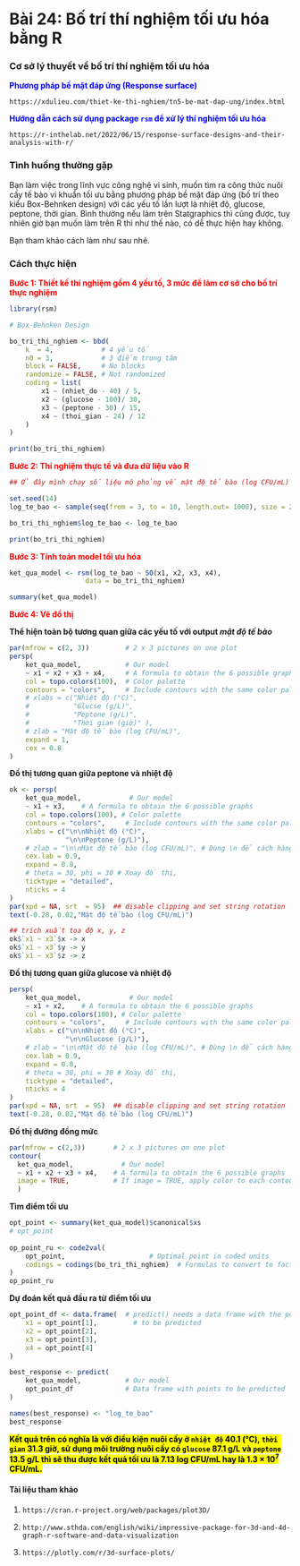 # **Bài 24: Bố trí thí nghiệm tối ưu hóa bằng R** {.unnumbered}

### Cơ sở lý thuyết về bố trí thí nghiệm tối ưu hóa

<span style="color: blue">**Phương pháp bề mặt đáp ứng (Response surface)**</span>

`https://xdulieu.com/thiet-ke-thi-nghiem/tn5-be-mat-dap-ung/index.html`

<span style="color: blue">**Hướng dẫn cách sử dụng package `rsm` để xử lý thí nghiệm tối ưu hóa**</span>

`https://r-inthelab.net/2022/06/15/response-surface-designs-and-their-analysis-with-r/`

### Tình huống thường gặp

Bạn làm việc trong lĩnh vực công nghệ vi sinh, muốn tìm ra công thức nuôi cấy tế bào vi khuẩn tối ưu bằng phương pháp bề mặt đáp ứng (bố trí theo kiểu Box-Behnken design) với các yếu tố lần lượt là nhiệt độ, glucose, peptone, thời gian. Bình thường nếu làm trên Statgraphics thì cũng được, tuy nhiên giờ bạn muốn làm trên R thì như thế nào, có dễ thực hiện hay không.

Bạn tham khảo cách làm như sau nhé.

### Cách thực hiện

<span style="color: red">**Bước 1: Thiết kế thí nghiệm gồm 4 yếu tố, 3 mức để làm cơ sở cho bố trí thực nghiệm**</span>

```r
library(rsm)

# Box-Behnken Design

bo_tri_thi_nghiem <- bbd(
    k  = 4,            # 4 yếu tố
    n0 = 3,            # 3 điểm trung tâm
    block = FALSE,     # No blocks 
    randomize = FALSE, # Not randomized
    coding = list(
        x1 ~ (nhiet_do - 40) / 5,
        x2 ~ (glucose - 100)/ 30,
        x3 ~ (peptone - 30) / 15,
        x4 ~ (thoi_gian - 24) / 12
    )
)

print(bo_tri_thi_nghiem)
```

<span style="color: red">**Bước 2: Thí nghiệm thực tế và đưa dữ liệu vào R**</span>

```r
## Ở đây mình chạy số liệu mô phỏng về mật độ tế bào (log CFU/mL)

set.seed(14)
log_te_bao <- sample(seq(from = 3, to = 10, length.out= 1000), size = 27, replace = TRUE)

bo_tri_thi_nghiem$log_te_bao <- log_te_bao

print(bo_tri_thi_nghiem)
```

<span style="color: red">**Bước 3: Tính toán model tối ưu hóa**</span>

```r
ket_qua_model <- rsm(log_te_bao ~ SO(x1, x2, x3, x4), 
                   data = bo_tri_thi_nghiem)

summary(ket_qua_model)
```

<span style="color: red">**Bước 4: Vẽ đồ thị**</span>

**Thể hiện toàn bộ tương quan giữa các yếu tố với output *mật độ tế bào***

```r
par(mfrow = c(2, 3))         # 2 x 3 pictures on one plot
persp(
    ket_qua_model,           # Our model
    ~ x1 + x2 + x3 + x4,     # A formula to obtain the 6 possible graphs
    col = topo.colors(100),  # Color palette
    contours = "colors",     # Include contours with the same color palette
    # xlabs = c("Nhiệt độ (°C)", 
    #           "Glucse (g/L)", 
    #           "Peptone (g/L)", 
    #           "Thời gian (giờ)" ), 
    # zlab = "Mật độ tế bào (log CFU/mL)",
    expand = 1,
    cex = 0.8
)
```

**Đồ thị tương quan giữa peptone và nhiệt độ**

```r
ok <- persp(
    ket_qua_model,            # Our model
    ~ x1 + x3,    # A formula to obtain the 6 possible graphs
    col = topo.colors(100), # Color palette
    contours = "colors",     # Include contours with the same color palette
    xlabs = c("\n\nNhiệt độ (°C)", 
              "\n\nPeptone (g/L)"), 
    # zlab = "\n\nMật độ tế bào (log CFU/mL)", # Dùng \n để cách hàng
    cex.lab = 0.9,
    expand = 0.8,
    # theta = 30, phi = 30 # Xoay đồ thị,
    ticktype = "detailed",
    nticks = 4
)
par(xpd = NA, srt  = 95)  ## disable clipping and set string rotation
text(-0.28, 0.02,"Mật độ tế bào (log CFU/mL)")

## trích xuất tọa độ x, y, z
ok$`x1 ~ x3`$x -> x
ok$`x1 ~ x3`$y -> y
ok$`x1 ~ x3`$z -> z
```

**Đồ thị tương quan giữa glucose và nhiệt độ**

```r
persp(
    ket_qua_model,            # Our model
    ~ x1 + x2,    # A formula to obtain the 6 possible graphs
    col = topo.colors(100), # Color palette
    contours = "colors",     # Include contours with the same color palette
    xlabs = c("\n\nNhiệt độ (°C)", 
              "\n\nGlucose (g/L)"), 
    # zlab = "\n\nMật độ tế bào (log CFU/mL)", # Dùng \n để cách hàng
    cex.lab = 0.9,
    expand = 0.8,
    # theta = 30, phi = 30 # Xoay đồ thị,
    ticktype = "detailed",
    nticks = 4
)
par(xpd = NA, srt  = 95)  ## disable clipping and set string rotation
text(-0.28, 0.02,"Mật độ tế bào (log CFU/mL)")
```

**Đồ thị đường đồng mức**

```r
par(mfrow = c(2,3))       # 2 x 3 pictures on one plot
contour(
  ket_qua_model,            # Our model
  ~ x1 + x2 + x3 + x4,    # A formula to obtain the 6 possible graphs 
  image = TRUE,           # If image = TRUE, apply color to each contour
  )
```

**Tìm điểm tối ưu**

```r
opt_point <- summary(ket_qua_model)$canonical$xs
# opt_point
 
op_point_ru <- code2val(
    opt_point,                     # Optimal point in coded units
    codings = codings(bo_tri_thi_nghiem)  # Formulas to convert to factor units
)
op_point_ru
```

**Dự đoán kết quả đầu ra từ điểm tối ưu**

```r
opt_point_df <- data.frame(  # predict() needs a data frame with the points 
    x1 = opt_point[1],         # to be predicted 
    x2 = opt_point[2],
    x3 = opt_point[3],
    x4 = opt_point[4]
)

best_response <- predict(
    ket_qua_model,           # Our model
    opt_point_df             # Data frame with points to be predicted 
)

names(best_response) <- "log_te_bao"
best_response
```

**<mark>Kết quả trên có nghĩa là với điều kiện nuôi cấy ở `nhiệt độ` 40.1 (°C), `thời gian` 31.3 giờ, sử dụng môi trường nuôi cấy có `glucose` 87.1 g/L và `peptone` 13.5 g/L thì sẽ thu được kết quả tối ưu là 7.13 log CFU/mL hay là 1.3 × 10<sup>7</sup> CFU/mL.</mark>** 

#### Tài liệu tham khảo

1. `https://cran.r-project.org/web/packages/plot3D/`

2. `http://www.sthda.com/english/wiki/impressive-package-for-3d-and-4d-graph-r-software-and-data-visualization`

3. `https://plotly.com/r/3d-surface-plots/`
